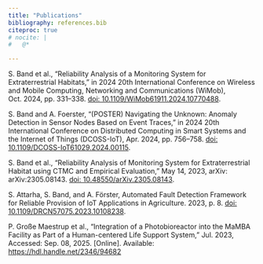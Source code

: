 ```yaml
---
title: "Publications"
bibliography: references.bib
citeproc: true
# nocite: |
#   @*

---
```



<!-- ## 2024 -->

S. Band et al., “Reliability Analysis of a Monitoring System for Extraterrestrial Habitats,” in 2024 20th International Conference on Wireless and Mobile Computing, Networking and Communications (WiMob), Oct. 2024, pp. 331–338. <a href="https://ieeexplore.ieee.org/document/10770488" target="_blank">doi: 10.1109/WiMob61911.2024.10770488</a>.

S. Band and A. Foerster, “(POSTER) Navigating the Unknown: Anomaly Detection in Sensor Nodes Based on Event Traces,” in 2024 20th International Conference on Distributed Computing in Smart Systems and the Internet of Things (DCOSS-IoT), Apr. 2024, pp. 756–758. <a href="https://ieeexplore.ieee.org/document/10621503" target="_blank">doi: 10.1109/DCOSS-IoT61029.2024.00115</a>.

<!-- ## 2023 -->

S. Band et al., “Reliability Analysis of Monitoring System for Extraterrestrial Habitat using CTMC and Empirical Evaluation,” May 14, 2023, arXiv: arXiv:2305.08143. <a href="https://arxiv.org/abs/2305.08143" target="_blank">doi: 10.48550/arXiv.2305.08143</a>.

S. Attarha, S. Band, and A. Förster, Automated Fault Detection Framework for Reliable Provision of IoT Applications in Agriculture. 2023, p. 8. <a href="https://ieeexplore.ieee.org/document/10108238" target="_blank">doi: 10.1109/DRCN57075.2023.10108238</a>.

P. Große Maestrup et al., “Integration of a Photobioreactor into the MaMBA Facility as Part of a Human-centered Life Support System,” Jul. 2023, Accessed: Sep. 08, 2025. [Online]. Available:  <a href="https://hdl.handle.net/2346/94682" target="_blank">https://hdl.handle.net/2346/94682</a>


<!-- ::: {#refs}
::: -->

